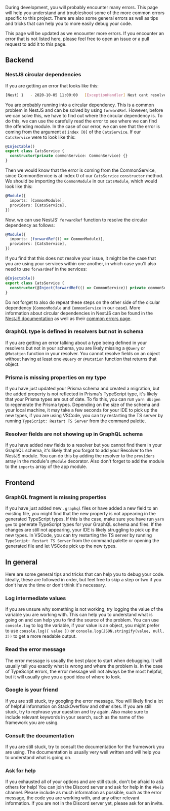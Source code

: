 During development, you will probably encounter many errors. This page will help you understand and troubleshoot some of the more common errors specific to this project. There are also some general errors as well as tips and tricks that can help you to more easily debug your code.

This page will be updated as we encounter more errors. If you encounter an error that is not listed here, please feel free to open an issue or a pull request to add it to this page.

## Backend

### NestJS circular dependencies

If you are getting an error that looks like this:

```bash
[Nest] 1   - 2020-10-05 11:00:00   [ExceptionHandler] Nest cant resolve dependencies of the CatsService (?). Please make sure that the argument at index [0] is available in the CatsModule context.
```

You are probably running into a circular dependency. This is a common problem in NestJS and can be solved by using `forwardRef`. However, before we can solve this, we have to find out where the circular dependency is. To do this, we can use the carefully read the error to see where we can find the offending module. In the case of our error, we can see that the error is coming from the argument at `index [0]` of the `CatsService`. If our `CatsService` were to look like this:

```typescript
@Injectable()
export class CatsService {
  constructor(private commonService: CommonService) {}
}
```

Then we would know that the error is coming from the CommonService, since CommonService is at index 0 of our `CatsService` `constructor` method. We should be importing the `CommonModule` in our `CatsModule`, which would look like this:

```typescript
@Module({
  imports: [CommonModule],
  providers: [CatsService],
})
```

Now, we can use NestJS' `forwardRef` function to resolve the circular dependency as follows:

```typescript
@Module({
  imports: [forwardRef(() => CommonModule)],
  providers: [CatsService],
})
```

If you find that this does not resolve your issue, it might be the case that you are using your services within one another, in which case you'll also need to use `forwardRef` in the services:

```typescript
@Injectable()	
export class CatsService {	
  constructor(@Inject(forwardRef(() => CommonService)) private commonService: CommonService) {}
}
```

Do not forget to also do repeat these steps on the other side of the cicular dependency (`CommonModule` and `CommonService` in our case). More information about circular dependencies in NestJS can be found in the [NestJS documentation](https://docs.nestjs.com/fundamentals/circular-dependency) as well as their [common errors page](https://docs.nestjs.com/faq/common-errors).


### GraphQL type is defined in resolvers but not in schema

If you are getting an error talking about a type being defined in your resolvers but not in your schema, you are likely missing a `@Query` or `@Mutation` function in your resolver. You cannot resolve fields on an object without having at least one `@Query` or `@Mutation` function that returns that object.


### Prisma is missing properties on my type

If you have just updated your Prisma schema and created a migration, but the added property is not reflected in Prisma's TypeScript type, it's likely that your Prisma types are out of date. To fix this, you can run `yarn db:gen` to regenerate the Prisma types. Depending on the size of the schema and your local machine, it may take a few seconds for your IDE to pick up the new types, if you are using VSCode, you can try restarting the TS server by running `TypeScript: Restart TS Server` from the command palette.

### Resolver fields are not showing up in GraphQL schema

If you have added new fields to a resolver but you cannot find them in your GraphQL schema, it's likely that you forgot to add your Resolver to the NestJS module. You can do this by adding the resolver to the `providers` array in the module's `@Module` decorator. Also don't forget to add the module to the `imports` array of the app module.

## Frontend

### GraphQL fragment is missing properties

If you have just added new `.graphql` files or have added a new field to an existing file, you might find that the new property is not appearing in the generated TypeScript types. If this is the case, make sure you have run `yarn gen` to generate TypeScript types for your GraphQL schema and files. If the changes are still not appearing, your IDE is likely struggling to pick up the new types. In VSCode, you can try restarting the TS server by running `TypeScript: Restart TS Server` from the command palette or opening the generated file and let VSCode pick up the new types.

## In general

Here are some general tips and tricks that can help you to debug your code. Ideally, these are followed in order, but feel free to skip a step or two if you don't have the time or don't think it's necessary.

### Log intermediate values

If you are unsure why something is not working, try logging the value of the variable you are working with. This can help you to understand what is going on and can help you to find the source of the problem. You can use `console.log` to log the variable, if your value is an object, you might prefer to use `console.log({ value })` or `console.log(JSON.stringify(value, null, 2))` to get a more readable output.

### Read the error message

The error message is usually the best place to start when debugging. It will usually tell you exactly what is wrong and where the problem is. In the case of TypeScript errors, the error message will not always be the most helpful, but it will usually give you a good idea of where to look.

### Google is your friend

If you are still stuck, try googling the error message. You will likely find a lot of helpful information on StackOverflow and other sites. If you are still stuck, try to rephrase your question and try again. Also make sure to include relevant keywords in your search, such as the name of the framework you are using.

### Consult the documentation

If you are still stuck, try to consult the documentation for the framework you are using. The documentation is usually very well written and will help you to understand what is going on.

### Ask for help

If you exhausted all of your options and are still stuck, don't be afraid to ask others for help! You can join the Discord server and ask for help in the `#help` channel. Please include as much information as possible, such as the error message, the code you are working with, and any other relevant information. If you are not in the Discord server yet, please ask for an invite.
